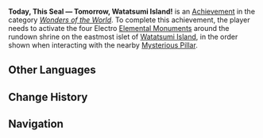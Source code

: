 {{Achievement Infobox
|title        = Today, This Seal &mdash; Tomorrow, Watatsumi Island!
|id           = 81154
|order id     = 1140
|category     = Wonders of the World
|description  = Break the seal over the Electro Archon's shrine.
|requirements = Activate the four Electro [[Elemental Monument]]s around the rundown shrine on the eastmost islet of [[Watatsumi Island]], in the order shown when interacting with the nearby [[Mysterious Pillar]].
|primogems    = 5
|tracking     = 
|hidden       = 1
|topic        = 
|type         = Exploration
}}
'''Today, This Seal &mdash; Tomorrow, Watatsumi Island!''' is an [[Achievement]] in the category ''[[Wonders of the World]]''. To complete this achievement, the player needs to activate the four Electro [[Elemental Monument]]s around the rundown shrine on the eastmost islet of [[Watatsumi Island]], in the order shown when interacting with the nearby [[Mysterious Pillar]].
<!--
==Trivia==

==Video Guides==
{{EVT
|video1   = 
|caption1 = 
}}
-->
==Other Languages==
{{Other Languages
|en      = Today, This Seal — Tomorrow, Watatsumi Island!
|zhs     = 是时候征服海祇岛了！
|zhs_rm  = Shì Shíhòu Zhēngfú Hǎiqí-dǎo le!
|zht     = 是時候征服海祇島了！
|zht_rm  = Shì Shíhòu Zhēngfú Hǎiqí-dǎo le!
|zh_tl   = Time to Conquer Watatsumi Island!
|ja      = 海祇島を征服する時だ！
|ja_rm   = Watatsumi-jima wo Seifuku suru Toki da!
|ja_tl   = 
|ko      = 와타츠미섬을 정복할 시간이야!
|ko_rm   = 
|ko_tl   = 
|es      = ¡Hora de conquistar Watatsumi!
|es_tl   = 
|fr      = À la conquête de Watatsumi !
|fr_tl   = To the Conquest of Watatsumi!
|ru      = Пора покорить Ватацуми!
|ru_tl   = 
|th      = ได้เวลาพิชิตเกาะ Watatsumi!
|th_rm   = 
|th_tl   = 
|vi      = Đã Đến Lúc Chinh Phục Đảo Watatsumi!
|vi_tl   = 
|de      = Erobere Watatsumi!
|de_tl   = Conquer Watatsumi!
|id      = Waktunya Taklukkan Watatsumi Island!
|id_tl   = Time to Conquer Watatsumi Island!
|pt      = É hora de conquistar a Ilha Watatsumi!
|pt_tl   = 
}}

==Change History==
{{Change History|2.1}}
<!--
==References==
{{Reflist}}
-->
==Navigation==
{{Achievement Navbox|Wonders of the World|Exploration}}